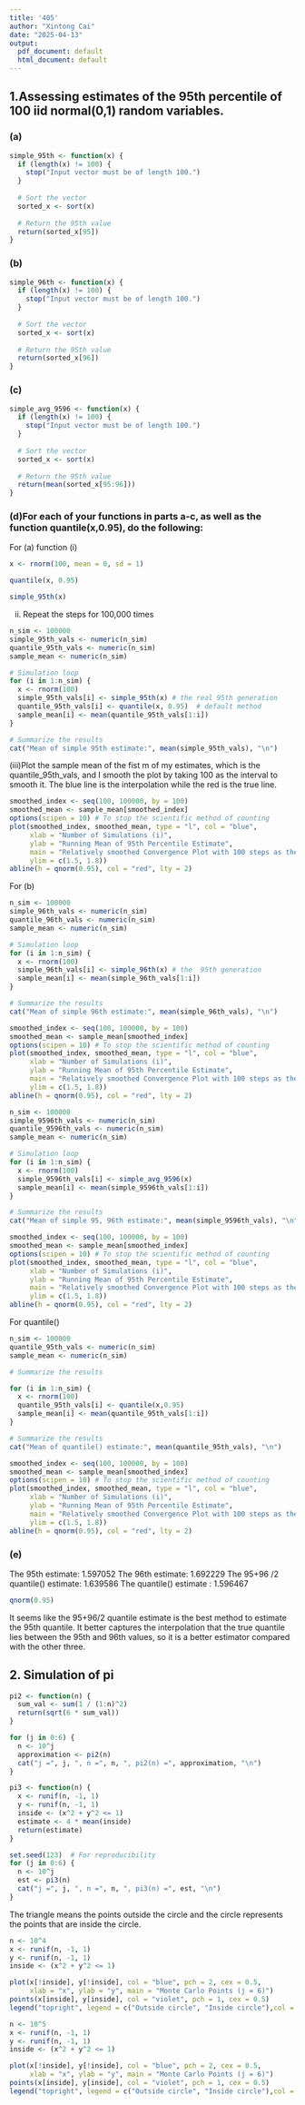 ```yaml
---
title: '405'
author: "Xintong Cai"
date: "2025-04-13"
output:
  pdf_document: default
  html_document: default
---
```

## 1.Assessing estimates of the 95th percentile of 100 iid normal(0,1) random variables.

### (a)
```r
simple_95th <- function(x) {
  if (length(x) != 100) {
    stop("Input vector must be of length 100.")
  }
  
  # Sort the vector
  sorted_x <- sort(x)
  
  # Return the 95th value
  return(sorted_x[95])
}
```


### (b)

```r
simple_96th <- function(x) {
  if (length(x) != 100) {
    stop("Input vector must be of length 100.")
  }
  
  # Sort the vector
  sorted_x <- sort(x)
  
  # Return the 95th value
  return(sorted_x[96])
}
```

### (c)

```r
simple_avg_9596 <- function(x) {
  if (length(x) != 100) {
    stop("Input vector must be of length 100.")
  }
  
  # Sort the vector
  sorted_x <- sort(x)
  
  # Return the 95th value
  return(mean(sorted_x[95:96]))
}
```

### (d)For	each	of	your	functions	in	parts	a-c,	as well	as	the	function quantile(x,0.95),	do	the	following:
For (a) function 
(i)
```r
x <- rnorm(100, mean = 0, sd = 1)

quantile(x, 0.95)
```


```r
simple_95th(x)
```
(ii) Repeat the steps for 100,000 times
```r
n_sim <- 100000
simple_95th_vals <- numeric(n_sim)
quantile_95th_vals <- numeric(n_sim)
sample_mean <- numeric(n_sim)

# Simulation loop
for (i in 1:n_sim) {
  x <- rnorm(100)
  simple_95th_vals[i] <- simple_95th(x) # the real 95th generation
  quantile_95th_vals[i] <- quantile(x, 0.95)  # default method
  sample_mean[i] <- mean(quantile_95th_vals[1:i])
}

# Summarize the results
cat("Mean of simple 95th estimate:", mean(simple_95th_vals), "\n")
```

(iii)Plot the sample mean of the fist m of my estimates, which is the quantile_95th_vals, and I smooth the plot by taking 100 as the interval to smooth it. The blue line is the interpolation while the red is the true line. 

```r
smoothed_index <- seq(100, 100000, by = 100)
smoothed_mean <- sample_mean[smoothed_index]
options(scipen = 10) # To stop the scientific method of counting
plot(smoothed_index, smoothed_mean, type = "l", col = "blue",
     xlab = "Number of Simulations (i)",
     ylab = "Running Mean of 95th Percentile Estimate",
     main = "Relatively smoothed Convergence Plot with 100 steps as the interval",
     ylim = c(1.5, 1.8))
abline(h = qnorm(0.95), col = "red", lty = 2)
```

For (b)

```r
n_sim <- 100000
simple_96th_vals <- numeric(n_sim)
quantile_96th_vals <- numeric(n_sim)
sample_mean <- numeric(n_sim)

# Simulation loop
for (i in 1:n_sim) {
  x <- rnorm(100)
  simple_96th_vals[i] <- simple_96th(x) # the  95th generation
  sample_mean[i] <- mean(simple_96th_vals[1:i])
}

# Summarize the results
cat("Mean of simple 96th estimate:", mean(simple_96th_vals), "\n")
```

```r
smoothed_index <- seq(100, 100000, by = 100)
smoothed_mean <- sample_mean[smoothed_index]
options(scipen = 10) # To stop the scientific method of counting
plot(smoothed_index, smoothed_mean, type = "l", col = "blue",
     xlab = "Number of Simulations (i)",
     ylab = "Running Mean of 95th Percentile Estimate",
     main = "Relatively smoothed Convergence Plot with 100 steps as the interval",
     ylim = c(1.5, 1.8))
abline(h = qnorm(0.95), col = "red", lty = 2)
```


```r
n_sim <- 100000
simple_9596th_vals <- numeric(n_sim)
quantile_9596th_vals <- numeric(n_sim)
sample_mean <- numeric(n_sim)

# Simulation loop
for (i in 1:n_sim) {
  x <- rnorm(100)
  simple_9596th_vals[i] <- simple_avg_9596(x) 
  sample_mean[i] <- mean(simple_9596th_vals[1:i])
}

# Summarize the results
cat("Mean of simple 95, 96th estimate:", mean(simple_9596th_vals), "\n")
```
```r
smoothed_index <- seq(100, 100000, by = 100)
smoothed_mean <- sample_mean[smoothed_index]
options(scipen = 10) # To stop the scientific method of counting
plot(smoothed_index, smoothed_mean, type = "l", col = "blue",
     xlab = "Number of Simulations (i)",
     ylab = "Running Mean of 95th Percentile Estimate",
     main = "Relatively smoothed Convergence Plot with 100 steps as the interval",
     ylim = c(1.5, 1.8))
abline(h = qnorm(0.95), col = "red", lty = 2)
```

For quantile()

```r
n_sim <- 100000
quantile_95th_vals <- numeric(n_sim)
sample_mean <- numeric(n_sim)

# Summarize the results

for (i in 1:n_sim) {
  x <- rnorm(100)
  quantile_95th_vals[i] <- quantile(x,0.95) 
  sample_mean[i] <- mean(quantile_95th_vals[1:i])
}

# Summarize the results
cat("Mean of quantile() estimate:", mean(quantile_95th_vals), "\n")
```


```r
smoothed_index <- seq(100, 100000, by = 100)
smoothed_mean <- sample_mean[smoothed_index]
options(scipen = 10) # To stop the scientific method of counting
plot(smoothed_index, smoothed_mean, type = "l", col = "blue",
     xlab = "Number of Simulations (i)",
     ylab = "Running Mean of 95th Percentile Estimate",
     main = "Relatively smoothed Convergence Plot with 100 steps as the interval",
     ylim = c(1.5, 1.8))
abline(h = qnorm(0.95), col = "red", lty = 2)
```



### (e)

The 95th estimate: 1.597052 
The 96th estimate: 1.692229 
The 95+96 /2 quantile() estimate: 1.639586 
The quantile() estimate : 1.596467 

```r
qnorm(0.95)
```

It seems like the 95+96/2 quantile estimate is the best method to estimate the 95th quantile. It better captures the interpolation that the true quantile lies between the 95th and 96th values, so it is a better estimator compared with the other three.  



## 2. Simulation of pi  

```r
pi2 <- function(n) {
  sum_val <- sum(1 / (1:n)^2)
  return(sqrt(6 * sum_val))
}
```


```r
for (j in 0:6) {
  n <- 10^j
  approximation <- pi2(n)
  cat("j =", j, ", n =", n, ", pi2(n) =", approximation, "\n")
}
```


```r
pi3 <- function(n) {
  x <- runif(n, -1, 1)
  y <- runif(n, -1, 1)
  inside <- (x^2 + y^2 <= 1)
  estimate <- 4 * mean(inside)
  return(estimate)
}
```


```r
set.seed(123)  # For reproducibility
for (j in 0:6) {
  n <- 10^j
  est <- pi3(n)
  cat("j =", j, ", n =", n, ", pi3(n) =", est, "\n")
}
```

The triangle means the points outside the circle and the circle represents the points that are inside the circle.

```r
n <- 10^4
x <- runif(n, -1, 1)
y <- runif(n, -1, 1)
inside <- (x^2 + y^2 <= 1)

plot(x[!inside], y[!inside], col = "blue", pch = 2, cex = 0.5,
     xlab = "x", ylab = "y", main = "Monte Carlo Points (j = 6)")
points(x[inside], y[inside], col = "violet", pch = 1, cex = 0.5)
legend("topright", legend = c("Outside circle", "Inside circle"),col = c("blue", "violet"), pch = c(3, 1), bty = "n")
```

```r
n <- 10^5
x <- runif(n, -1, 1)
y <- runif(n, -1, 1)
inside <- (x^2 + y^2 <= 1)

plot(x[!inside], y[!inside], col = "blue", pch = 2, cex = 0.5,
     xlab = "x", ylab = "y", main = "Monte Carlo Points (j = 6)")
points(x[inside], y[inside], col = "violet", pch = 1, cex = 0.5)
legend("topright", legend = c("Outside circle", "Inside circle"),col = c("blue", "violet"), pch = c(3, 1), bty = "n")
```


